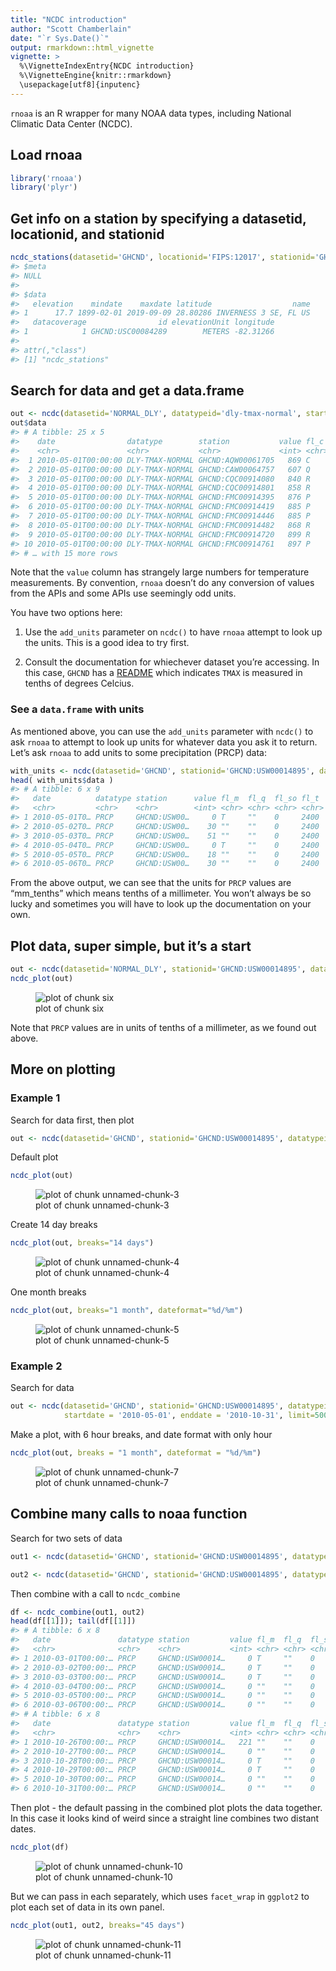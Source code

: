 ```yaml
---
title: "NCDC introduction"
author: "Scott Chamberlain"
date: "`r Sys.Date()`"
output: rmarkdown::html_vignette
vignette: >
  %\VignetteIndexEntry{NCDC introduction}
  %\VignetteEngine{knitr::rmarkdown}
  \usepackage[utf8]{inputenc}
---
```


`rnoaa` is an R wrapper for many NOAA data types, including National Climatic Data Center (NCDC).

## Load rnoaa


```r
library('rnoaa')
library('plyr')
```

## Get info on a station by specifying a datasetid, locationid, and stationid


```r
ncdc_stations(datasetid='GHCND', locationid='FIPS:12017', stationid='GHCND:USC00084289')
#> $meta
#> NULL
#> 
#> $data
#>   elevation    mindate    maxdate latitude                  name
#> 1      17.7 1899-02-01 2019-09-09 28.80286 INVERNESS 3 SE, FL US
#>   datacoverage                id elevationUnit longitude
#> 1            1 GHCND:USC00084289        METERS -82.31266
#> 
#> attr(,"class")
#> [1] "ncdc_stations"
```

## Search for data and get a data.frame


```r
out <- ncdc(datasetid='NORMAL_DLY', datatypeid='dly-tmax-normal', startdate = '2010-05-01', enddate = '2010-05-10')
out$data
#> # A tibble: 25 x 5
#>    date                datatype        station           value fl_c 
#>    <chr>               <chr>           <chr>             <int> <chr>
#>  1 2010-05-01T00:00:00 DLY-TMAX-NORMAL GHCND:AQW00061705   869 C    
#>  2 2010-05-01T00:00:00 DLY-TMAX-NORMAL GHCND:CAW00064757   607 Q    
#>  3 2010-05-01T00:00:00 DLY-TMAX-NORMAL GHCND:CQC00914080   840 R    
#>  4 2010-05-01T00:00:00 DLY-TMAX-NORMAL GHCND:CQC00914801   858 R    
#>  5 2010-05-01T00:00:00 DLY-TMAX-NORMAL GHCND:FMC00914395   876 P    
#>  6 2010-05-01T00:00:00 DLY-TMAX-NORMAL GHCND:FMC00914419   885 P    
#>  7 2010-05-01T00:00:00 DLY-TMAX-NORMAL GHCND:FMC00914446   885 P    
#>  8 2010-05-01T00:00:00 DLY-TMAX-NORMAL GHCND:FMC00914482   868 R    
#>  9 2010-05-01T00:00:00 DLY-TMAX-NORMAL GHCND:FMC00914720   899 R    
#> 10 2010-05-01T00:00:00 DLY-TMAX-NORMAL GHCND:FMC00914761   897 P    
#> # … with 15 more rows
```

Note that the `value` column has strangely large numbers for temperature measurements.
By convention, `rnoaa` doesn't do any conversion of values from the APIs and some APIs use seemingly odd units.

You have two options here:

1. Use the `add_units` parameter on `ncdc()` to have `rnoaa` attempt to look up the units. This is a good idea to try first.

2. Consult the documentation for whiechever dataset you're accessing. In this case, `GHCND` has a [README](https://www1.ncdc.noaa.gov/pub/data/ghcn/daily/readme.txt) which indicates `TMAX` is measured in tenths of degrees Celcius.

### See a `data.frame` with units

As mentioned above, you can use the `add_units` parameter with `ncdc()` to ask `rnoaa` to attempt to look up units for whatever data you ask it to return.
Let's ask `rnoaa` to add units to some precipitation (PRCP) data:


```r
with_units <- ncdc(datasetid='GHCND', stationid='GHCND:USW00014895', datatypeid='PRCP', startdate = '2010-05-01', enddate = '2010-10-31', limit=500, add_units = TRUE)
head( with_units$data )
#> # A tibble: 6 x 9
#>   date          datatype station      value fl_m  fl_q  fl_so fl_t  units  
#>   <chr>         <chr>    <chr>        <int> <chr> <chr> <chr> <chr> <chr>  
#> 1 2010-05-01T0… PRCP     GHCND:USW00…     0 T     ""    0     2400  mm_ten…
#> 2 2010-05-02T0… PRCP     GHCND:USW00…    30 ""    ""    0     2400  mm_ten…
#> 3 2010-05-03T0… PRCP     GHCND:USW00…    51 ""    ""    0     2400  mm_ten…
#> 4 2010-05-04T0… PRCP     GHCND:USW00…     0 T     ""    0     2400  mm_ten…
#> 5 2010-05-05T0… PRCP     GHCND:USW00…    18 ""    ""    0     2400  mm_ten…
#> 6 2010-05-06T0… PRCP     GHCND:USW00…    30 ""    ""    0     2400  mm_ten…
```
From the above output, we can see that the units for `PRCP` values are "mm_tenths" which means tenths of a millimeter.
You won't always be so lucky and sometimes you will have to look up the documentation on your own.

## Plot data, super simple, but it's a start


```r
out <- ncdc(datasetid='NORMAL_DLY', stationid='GHCND:USW00014895', datatypeid='dly-tmax-normal', startdate = '2010-01-01', enddate = '2010-12-10', limit = 300)
ncdc_plot(out)
```

![plot of chunk six](figure/six-1.png)

Note that `PRCP` values are in units of tenths of a millimeter, as we found out above.

## More on plotting

### Example 1

Search for data first, then plot


```r
out <- ncdc(datasetid='GHCND', stationid='GHCND:USW00014895', datatypeid='PRCP', startdate = '2010-05-01', enddate = '2010-10-31', limit=500)
```

Default plot


```r
ncdc_plot(out)
```

![plot of chunk unnamed-chunk-3](figure/unnamed-chunk-3-1.png)

Create 14 day breaks


```r
ncdc_plot(out, breaks="14 days")
```

![plot of chunk unnamed-chunk-4](figure/unnamed-chunk-4-1.png)

One month breaks


```r
ncdc_plot(out, breaks="1 month", dateformat="%d/%m")
```

![plot of chunk unnamed-chunk-5](figure/unnamed-chunk-5-1.png)

### Example 2

Search for data


```r
out <- ncdc(datasetid='GHCND', stationid='GHCND:USW00014895', datatypeid='PRCP',
            startdate = '2010-05-01', enddate = '2010-10-31', limit=500)
```

Make a plot, with 6 hour breaks, and date format with only hour


```r
ncdc_plot(out, breaks = "1 month", dateformat = "%d/%m")
```

![plot of chunk unnamed-chunk-7](figure/unnamed-chunk-7-1.png)

## Combine many calls to noaa function

Search for two sets of data


```r
out1 <- ncdc(datasetid='GHCND', stationid='GHCND:USW00014895', datatypeid='PRCP', startdate = '2010-03-01', enddate = '2010-05-31', limit=500)

out2 <- ncdc(datasetid='GHCND', stationid='GHCND:USW00014895', datatypeid='PRCP', startdate = '2010-09-01', enddate = '2010-10-31', limit=500)
```

Then combine with a call to `ncdc_combine`


```r
df <- ncdc_combine(out1, out2)
head(df[[1]]); tail(df[[1]])
#> # A tibble: 6 x 8
#>   date               datatype station         value fl_m  fl_q  fl_so fl_t 
#>   <chr>              <chr>    <chr>           <int> <chr> <chr> <chr> <chr>
#> 1 2010-03-01T00:00:… PRCP     GHCND:USW00014…     0 T     ""    0     2400 
#> 2 2010-03-02T00:00:… PRCP     GHCND:USW00014…     0 T     ""    0     2400 
#> 3 2010-03-03T00:00:… PRCP     GHCND:USW00014…     0 T     ""    0     2400 
#> 4 2010-03-04T00:00:… PRCP     GHCND:USW00014…     0 ""    ""    0     2400 
#> 5 2010-03-05T00:00:… PRCP     GHCND:USW00014…     0 ""    ""    0     2400 
#> 6 2010-03-06T00:00:… PRCP     GHCND:USW00014…     0 ""    ""    0     2400
#> # A tibble: 6 x 8
#>   date               datatype station         value fl_m  fl_q  fl_so fl_t 
#>   <chr>              <chr>    <chr>           <int> <chr> <chr> <chr> <chr>
#> 1 2010-10-26T00:00:… PRCP     GHCND:USW00014…   221 ""    ""    0     2400 
#> 2 2010-10-27T00:00:… PRCP     GHCND:USW00014…     0 ""    ""    0     2400 
#> 3 2010-10-28T00:00:… PRCP     GHCND:USW00014…     0 T     ""    0     2400 
#> 4 2010-10-29T00:00:… PRCP     GHCND:USW00014…     0 T     ""    0     2400 
#> 5 2010-10-30T00:00:… PRCP     GHCND:USW00014…     0 ""    ""    0     2400 
#> 6 2010-10-31T00:00:… PRCP     GHCND:USW00014…     0 ""    ""    0     2400
```

Then plot - the default passing in the combined plot plots the data together. In this case it looks kind of weird since a straight line combines two distant dates.


```r
ncdc_plot(df)
```

![plot of chunk unnamed-chunk-10](figure/unnamed-chunk-10-1.png)

But we can pass in each separately, which uses `facet_wrap` in `ggplot2` to plot each set of data in its own panel.


```r
ncdc_plot(out1, out2, breaks="45 days")
```

![plot of chunk unnamed-chunk-11](figure/unnamed-chunk-11-1.png)
